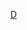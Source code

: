 {{asbox
| image     = Dreischluchtendamm modell.jpg
| pix       = 35
| subject   = 
| qualifier = 与[[水坝]]相关
| category  = 水壩小作品
| tempsort  =  
| name      = Template:水坝小作品
}}<noinclude>
[[Category:建築小作品模板|D]]
</noinclude>